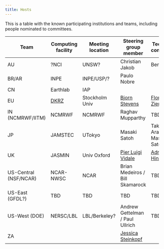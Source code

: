 ```yaml
---
title: Hosts
---
```

This is a table with the known participating institutions and teams, including people nominated to committees.

| Team | Computing facility | Meeting location | Steering group member | Technical committee | Logistics committee | *Associated Project(s)* |
| -------- | -------- | -------- | -------- | -------- | -------- | -------- |
| AU | ?NCI | UNSW? | Christian Jakob | Ben Evans | Melissa Hart  |  |
| BR/AR | INPE | INPE/USP/? | Paulo Nobre |  |  |  |
| CN | Earthlab | IAP |  |  |  |  |
| EU | [DKRZ](https://www.dkrz.de/en) | Stockholm Univ | [Bjorn Stevens](https://mpimet.mpg.de/en/staff/bjorn-stevens) | [Florian Ziemen](https://www.dkrz.de/en/about-en/staff/dr-florian-ziemen) | [Heike Konow](https://mpimet.mpg.de/mitarbeiterinnen/heike-konow) | [nextGEMS](https://nextgems-h2020.eu) |
| IN (NCMRWF/IITM) | NCMRWF | NCMRWF | Raghav  Mupparthy | TBD | TBD | TBD | MoES / MO Partnership|
| JP | JAMSTEC | UTokyo | Masaki Satoh | Takashi Arakawa, Masaki Satoh | Tomoki Ohno, Masaki Satoh |  |
| UK     | JASMIN     | Univ Oxford | [Pier Luigi Vidale](https://research.reading.ac.uk/meteorology/people/pier-luigi-vidale/)  | [Adrian Hines](https://ncas.ac.uk/people/10594/adrian-hines/)| [Philip Stier](https://www.physics.ox.ac.uk/our-people/stier)| |
| US-Central (NSF/NCAR)   | NCAR-NWSC | NCAR | Brian Medeiros / Bill Skamarock | TBD | TBD | 
| US-East (GFDL?) | TBD | TBD | TBD | TBD | TBD |  |
| US-West (DOE) | NERSC/LBL | LBL/Berkeley? | Andrew Gettelman / Paul Ullrich | TBD | TBD |  |
| ZA |  |  | [Jessica Steinkopf](https://www.wits.ac.za/people/academic-a-z-listing/s/jessicasteinkopfwitsacza/) |  |  |  |

